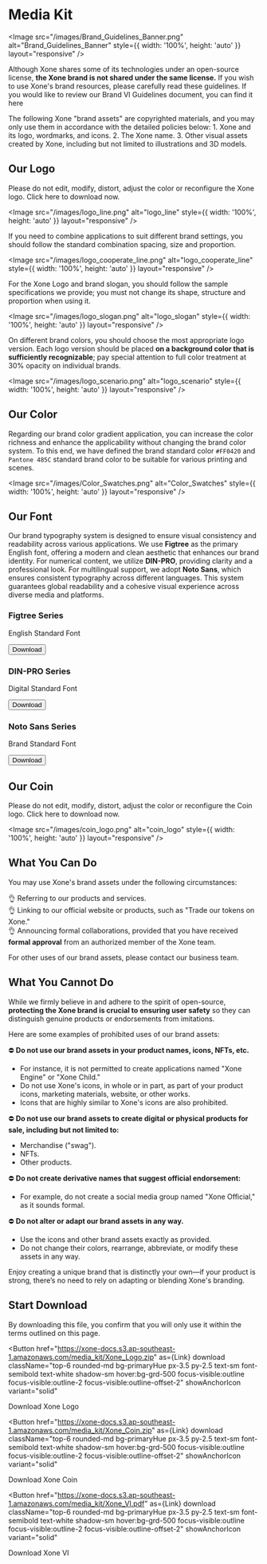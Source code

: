 
# Media Kit

<Image src="/images/Brand_Guidelines_Banner.png" alt="Brand_Guidelines_Banner" style={{ width: '100%', height: 'auto' }} layout="responsive" />

Although Xone shares some of its technologies under an open-source license, **the Xone brand is not shared under the same license.** If you wish to use Xone's brand resources, please carefully read these guidelines. If you would like to review our Brand VI Guidelines document, <Link className='text-primaryHue' isExternal showAnchorIcon href="https://xone-docs.s3.ap-southeast-1.amazonaws.com/media_kit/Xone_VI.pdf">you can find it here</Link>

<Callout type="warning" emoji="⚠️">
  The following Xone "brand assets" are copyrighted materials, and you may only use them in accordance with the detailed policies below:  
  1. Xone and its logo, wordmarks, and icons.  
  2. The Xone name.  
  3. Other visual assets created by Xone, including but not limited to illustrations and 3D models.  
</Callout>

## Our Logo

Please do not edit, modify, distort, adjust the color or reconfigure the Xone logo. <Link className='text-primaryHue' showAnchorIcon href="/study/media#start-download">Click here to download now.</Link>

<Image src="/images/logo_line.png" alt="logo_line" style={{ width: '100%', height: 'auto' }} layout="responsive" />

If you need to combine applications to suit different brand settings, you should follow the standard combination spacing, size and proportion.

<Image src="/images/logo_cooperate_line.png" alt="logo_cooperate_line" style={{ width: '100%', height: 'auto' }} layout="responsive" />

For the Xone Logo and brand slogan, you should follow the sample specifications we provide; you must not change its shape, structure and proportion when using it.

<Image src="/images/logo_slogan.png" alt="logo_slogan" style={{ width: '100%', height: 'auto' }} layout="responsive" />

On different brand colors, you should choose the most appropriate logo version. Each logo version should be placed **on a background color that is sufficiently recognizable**; pay special attention to full color treatment at 30% opacity on individual brands.

<Image src="/images/logo_scenario.png" alt="logo_scenario" style={{ width: '100%', height: 'auto' }} layout="responsive" />

## Our Color

Regarding our brand color gradient application, you can increase the color richness and enhance the applicability without changing the brand color system. To this end, we have defined the brand standard color `#FF0420` and `Pantone 485C` standard brand color to be suitable for various printing and scenes.

<Image src="/images/Color_Swatches.png" alt="Color_Swatches" style={{ width: '100%', height: 'auto' }} layout="responsive" />

## Our Font

Our brand typography system is designed to ensure visual consistency and readability across various applications. We use **Figtree** as the primary English font, offering a modern and clean aesthetic that enhances our brand identity. For numerical content, we utilize **DIN-PRO**, providing clarity and a professional look. For multilingual support, we adopt **Noto Sans**, which ensures consistent typography across different languages. This system guarantees global readability and a cohesive visual experience across diverse media and platforms.

<div class="mt-2 grid grid-cols-2 sm:grid-cols-4 lg:grid-cols-3 gap-2">
  <Card isFooterBlurred className="border-none" radius="lg">
    <h3 className="text-[32px] font-bold text-center text-black dark:text-white/80 mt-4 mb-12">Figtree Series</h3>
    <CardFooter className="justify-between before:bg-white/10 border-white/20 border-1 overflow-hidden py-1 absolute before:rounded-xl rounded-large bottom-1 w-[calc(100%_-_8px)] shadow-small ml-1 z-10">
      <p className="text-tiny text-black dark:text-white/80">English Standard Font</p>
      <Button
        as={Link}
        download
        href="https://xone-docs.s3.ap-southeast-1.amazonaws.com/media_kit/Figtree.zip"
        className="text-tiny text-black dark:dark:text-white/80 bg-black/20"
        color="default"
        radius="lg"
        size="sm"
        variant="flat"
      >
        Download
      </Button>
    </CardFooter>
  </Card>
  <Card isFooterBlurred className="border-none" radius="lg">
    <h3 className="text-[32px] font-bold text-center text-black dark:text-white/80 mt-4 mb-12">DIN-PRO Series</h3>
    <CardFooter className="justify-between before:bg-white/10 border-white/20 border-1 overflow-hidden py-1 absolute before:rounded-xl rounded-large bottom-1 w-[calc(100%_-_8px)] shadow-small ml-1 z-10">
      <p className="text-tiny text-black dark:text-white/80">Digital Standard Font</p>
      <Button
        as={Link}
        download
        href="https://xone-docs.s3.ap-southeast-1.amazonaws.com/media_kit/DIN-PRO.zip"
        className="text-tiny text-black dark:dark:text-white/80 bg-black/20"
        color="default"
        radius="lg"
        size="sm"
        variant="flat"
      >
        Download
      </Button>
    </CardFooter>
  </Card>
  <Card isFooterBlurred className="border-none" radius="lg">
    <h3 className="text-[32px] font-bold text-center text-black dark:text-white/80 mt-4 mb-12">Noto Sans Series</h3>
    <CardFooter className="justify-between before:bg-white/10 border-white/20 border-1 overflow-hidden py-1 absolute before:rounded-xl rounded-large bottom-1 w-[calc(100%_-_8px)] shadow-small ml-1 z-10">
      <p className="text-tiny text-black dark:text-white/80">Brand Standard Font</p>
      <Button
        as={Link}
        download
        href="https://xone-docs.s3.ap-southeast-1.amazonaws.com/media_kit/Noto_Sans.zip"
        className="text-tiny text-black dark:dark:text-white/80 bg-black/20"
        color="default"
        radius="lg"
        size="sm"
        variant="flat"
      >
        Download
      </Button>
    </CardFooter>
  </Card>

</div>

## Our Coin

Please do not edit, modify, distort, adjust the color or reconfigure the Coin logo. <Link className='text-primaryHue' showAnchorIcon href="/study/media#start-download">Click here to download now.</Link>

<Image src="/images/coin_logo.png" alt="coin_logo" style={{ width: '100%', height: 'auto' }} layout="responsive" />

## What You Can Do

You may use Xone's brand assets under the following circumstances:  

👌 Referring to our products and services.  
👌 Linking to our official website or products, such as "Trade our tokens on Xone."  
👌 Announcing formal collaborations, provided that you have received **formal approval** from an authorized member of the Xone team.  

For other uses of our brand assets, please contact our <Link className='text-primaryHue' isExternal showAnchorIcon href="mailto:business@xone.org">business team</Link>.  

## What You Cannot Do

While we firmly believe in and adhere to the spirit of open-source, **protecting the Xone brand is crucial to ensuring user safety** so they can distinguish genuine products or endorsements from imitations.  

Here are some examples of prohibited uses of our brand assets:  

⛔️ **Do not use our brand assets in your product names, icons, NFTs, etc.**  
- For instance, it is not permitted to create applications named "Xone Engine" or "Xone Child."  
- Do not use Xone's icons, in whole or in part, as part of your product icons, marketing materials, website, or other works.  
- Icons that are highly similar to Xone's icons are also prohibited.  

⛔️ **Do not use our brand assets to create digital or physical products for sale, including but not limited to:**  
- Merchandise ("swag").  
- NFTs.  
- Other products.  

⛔️ **Do not create derivative names that suggest official endorsement:**  
- For example, do not create a social media group named "Xone Official," as it sounds formal.  

⛔️ **Do not alter or adapt our brand assets in any way.**  
- Use the icons and other brand assets exactly as provided.  
- Do not change their colors, rearrange, abbreviate, or modify these assets in any way.  

Enjoy creating a unique brand that is distinctly your own—if your product is strong, there’s no need to rely on adapting or blending Xone's branding.

## Start Download

By downloading this file, you confirm that you will only use it within the terms outlined on this page.

<Button
  href="https://xone-docs.s3.ap-southeast-1.amazonaws.com/media_kit/Xone_Logo.zip"
  as={Link}
  download
  className="top-6 rounded-md bg-primaryHue px-3.5 py-2.5 text-sm font-semibold text-white shadow-sm hover:bg-grd-500 focus-visible:outline focus-visible:outline-2 focus-visible:outline-offset-2"
  showAnchorIcon
  variant="solid"
>
  Download Xone Logo
</Button>

<Button
  href="https://xone-docs.s3.ap-southeast-1.amazonaws.com/media_kit/Xone_Coin.zip"
  as={Link}
  download
  className="top-6 rounded-md bg-primaryHue px-3.5 py-2.5 text-sm font-semibold text-white shadow-sm hover:bg-grd-500 focus-visible:outline focus-visible:outline-2 focus-visible:outline-offset-2"
  showAnchorIcon
  variant="solid"
>
  Download Xone Coin
</Button>

<Button
  href="https://xone-docs.s3.ap-southeast-1.amazonaws.com/media_kit/Xone_VI.pdf"
  as={Link}
  download
  className="top-6 rounded-md bg-primaryHue px-3.5 py-2.5 text-sm font-semibold text-white shadow-sm hover:bg-grd-500 focus-visible:outline focus-visible:outline-2 focus-visible:outline-offset-2"
  showAnchorIcon
  variant="solid"
>
  Download Xone VI
</Button>